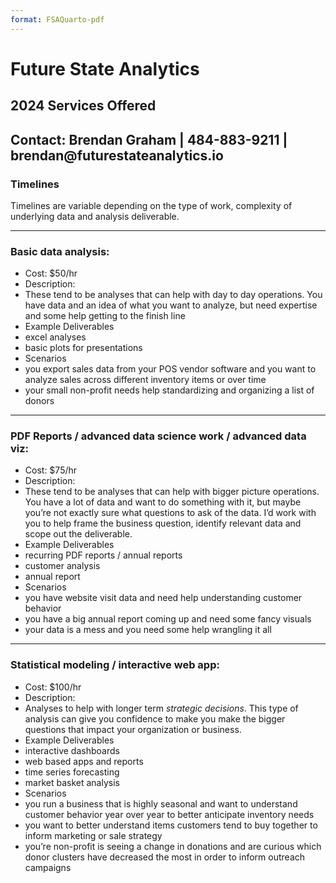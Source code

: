 ```yaml
---
format: FSAQuarto-pdf
---
```


# Future State Analytics

## 2024 Services Offered

## Contact: Brendan Graham | 484-883-9211 | brendan@futurestateanalytics.io

### Timelines

Timelines are variable depending on the type of work, complexity of underlying data and analysis deliverable.

------------------------------------------------------------------------

### Basic data analysis:

-   Cost: \$50/hr
-   Description:
  -   These tend to be analyses that can help with day to day operations. You have data and an idea of what you want to analyze, but need expertise and some help getting to the finish line
-   Example Deliverables
  -   excel analyses
  -   basic plots for presentations
-   Scenarios
  -   you export sales data from your POS vendor software and you want to analyze sales across different inventory items or over time
  -   your small non-profit needs help standardizing and organizing a list of donors

------------------------------------------------------------------------

### PDF Reports / advanced data science work / advanced data viz:

-   Cost: \$75/hr
-   Description:
  -   These tend to be analyses that can help with bigger picture operations. You have a lot of data and want to do something with it, but maybe you're not exactly sure what questions to ask of the data. I'd work with you to help frame the business question, identify relevant data and scope out the deliverable.
-   Example Deliverables
  -   recurring PDF reports / annual reports
  -   customer analysis
  -   annual report
-   Scenarios
  -   you have website visit data and need help understanding customer behavior
  -   you have a big annual report coming up and need some fancy visuals
  -   your data is a mess and you need some help wrangling it all

------------------------------------------------------------------------

### Statistical modeling / interactive web app:

-   Cost: \$100/hr
-   Description:
  -   Analyses to help with longer term *strategic decisions*. This type of analysis can give you confidence to make you make the bigger questions that impact your organization or business.
-   Example Deliverables
  -   interactive dashboards
  -   web based apps and reports
  -   time series forecasting
  -   market basket analysis
-   Scenarios
  -   you run a business that is highly seasonal and want to understand customer behavior year over year to better anticipate inventory needs
  -   you want to better understand items customers tend to buy together to inform marketing or sale strategy
  -   you're non-profit is seeing a change in donations and are curious which donor clusters have decreased the most in order to inform outreach campaigns
